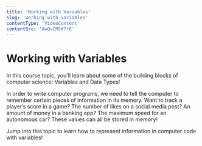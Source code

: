 ```yaml
---
title: 'Working with Variables'
slug: 'working-with-variables'
contentType: 'VideoContent'
contentSrc: 'AwQvCMSK7rE'
---
```


# Working with Variables

In this course topic, you’ll learn about some of the building blocks of computer science: Variables and Data Types!  

In order to write computer programs, we need to tell the computer to remember certain pieces of information in its memory. Want to track a player’s score in a game? The number of likes on a social media post? An amount of money in a banking app? The maximum speed for an autonomous car? These values can all be stored in memory!

Jump into this topic to learn how to represent information in computer code with variables!